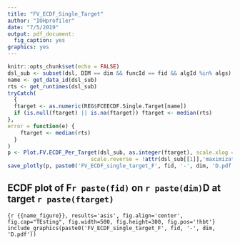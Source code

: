 ```yaml
---
title: "FV_ECDF_Single_Target"
author: "IOHprofiler"
date: "7/5/2019"
output: pdf_document:
  fig_caption: yes
graphics: yes
---
```


```r
knitr::opts_chunk$set(echo = FALSE)
dsl_sub <- subset(dsl, DIM == dim && funcId == fid && algId %in% algs)
name <- get_data_id(dsl_sub)
rts <- get_runtimes(dsl_sub)
tryCatch(
  {
  ftarget <- as.numeric(REG$FCEECDF.Single.Target[name])
  if (is.null(ftarget) || is.na(ftarget)) ftarget <- median(rts)
},
error = function(e) {
    ftarget <- median(rts)
  }
)
p <- Plot.FV.ECDF_Per_Target(dsl_sub, as.integer(ftarget), scale.xlog = input$FCEECDF.Single.Logx,
                          scale.reverse = !attr(dsl_sub[[1]],'maximization'))
save_plotly(p, paste0('FV_ECDF_single_target_F', fid, '-', dim, 'D.pdf'), 'pdf', width = 1000, height = 500)
```
## ECDF plot of F`r paste(fid)` on `r paste(dim)`D at target `r paste(ftarget)`

```{r {{name_figure}}, results='asis', fig.align='center', fig.cap="TEsting", fig.width=500, fig.height=300, fig.pos='!hbt'}
include_graphics(paste0('FV_ECDF_single_target_F', fid, '-', dim, 'D.pdf'))
```
